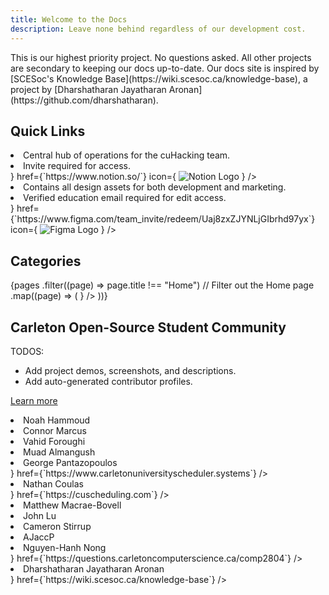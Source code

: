 ```yaml
---
title: Welcome to the Docs
description: Leave none behind regardless of our development cost.
---
```



<Callout type="warn">
  This is our highest priority project. No questions asked. All other projects
  are secondary to keeping our docs up-to-date.
</Callout>

<Callout type="info">
  Our docs site is inspired by [SCESoc's Knowledge
  Base](https://wiki.scesoc.ca/knowledge-base), a project by [Dharshatharan
  Jayatharan Aronan](https://github.com/dharshatharan).
</Callout>

## Quick Links

<Cards>
  <Card
    title="Notion Workspace"
    description={
      <>
        <li>Central hub of operations for the cuHacking team.</li>
        <li>Invite required for access.</li>
      </>
    }
    href={`https://www.notion.so/`}
    icon={
      <img
        src="https://upload.wikimedia.org/wikipedia/commons/e/e9/Notion-logo.svg"
        alt="Notion Logo"
        width={24}
        height={24}
      />
    }
  />
  <Card
    title="Figma Organization"
    description={
      <>
        <li>Contains all design assets for both development and marketing.</li>
        <li>Verified education email required for edit access.</li>
      </>
    }
    href={`https://www.figma.com/team_invite/redeem/Uaj8zxZJYNLjGIbrhd97yx`}
    icon={
      <img
        src="https://upload.wikimedia.org/wikipedia/commons/3/33/Figma-logo.svg"
        alt="Figma Logo"
        width={24}
        height={24}
      />
    }
  />
</Cards>

## Categories

<Cards>
  {pages
    .filter((page) => page.title !== "Home") // Filter out the Home page
    .map((page) => (
      <Card
        key={page.title}
        title={page.title}
        description={page.description}
        href={`/${page.url}`}
        icon={
          <page.icon
            style={{
              color: `hsl(var(--accent-foreground))`,
            }}
          />
        }
      />
    ))}
</Cards>

## Carleton Open-Source Student Community

TODOS:

- Add project demos, screenshots, and descriptions.
- Add auto-generated contributor profiles.

[Learn more](https://github.com/cuhacking/hackathon/issues/52)

<Cards>
  <Card
    title="Carleton Scheduler"
    description={
      <>
        <li>Noah Hammoud</li>
        <li>Connor Marcus</li>
        <li>Vahid Foroughi</li>
        <li>Muad Almangush</li>
        <li>George Pantazopoulos</li>
      </>
    }
    href={`https://www.carletonuniversityscheduler.systems`}
  />
  <Card
    title="cuScheduling"
    description={
      <>
        <li>Nathan Coulas</li>
      </>
    }
    href={`https://cuscheduling.com`}
  />
  <Card
    title="Carleton Scheduler"
    description={
      <>
        <li>Matthew Macrae-Bovell</li>
        <li>John Lu</li>
        <li>Cameron Stirrup</li>
        <li>AJaccP</li>
        <li>Nguyen-Hanh Nong</li>
      </>
    }
    href={`https://questions.carletoncomputerscience.ca/comp2804`}
  />
  <Card
    title="SCESoc Knowledge Base"
    description={
      <>
        <li>Dharshatharan Jayatharan Aronan</li>
      </>
    }
    href={`https://wiki.scesoc.ca/knowledge-base`}
  />
</Cards>
